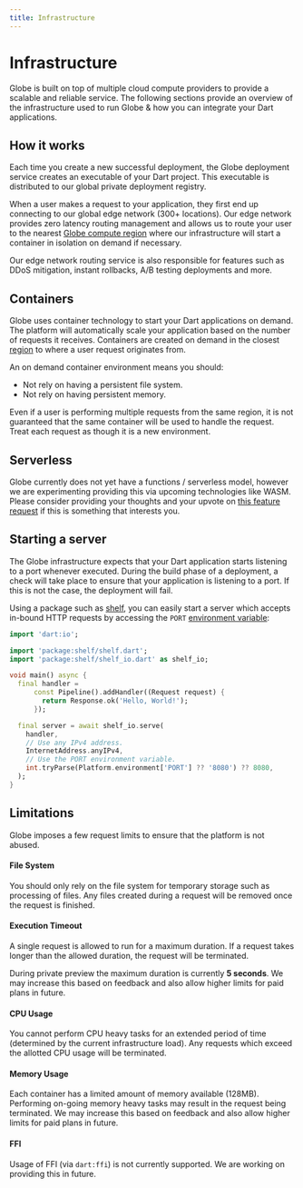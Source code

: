 ```yaml
---
title: Infrastructure
---
```


# Infrastructure

Globe is built on top of multiple cloud compute providers to provide a scalable and reliable service. The following sections provide an overview of the infrastructure used to run Globe & how you can integrate your Dart applications.

## How it works

Each time you create a new successful deployment, the Globe deployment service creates an executable of your Dart project. This executable is distributed to our global private deployment registry.

When a user makes a request to your application, they first end up connecting to our global edge network (300+ locations). Our edge network provides zero latency routing management and allows us to route your user to the nearest [Globe compute region](/infrastructure/regions) where our infrastructure will start a container in isolation on demand if necessary.

Our edge network routing service is also responsible for features such as DDoS mitigation, instant rollbacks, A/B testing deployments and more.

## Containers

Globe uses container technology to start your Dart applications on demand. The platform will automatically scale your application based on the number of requests it receives.
Containers are created on demand in the closest [region](/infrastructure/regions) to where a user request originates from.

An on demand container environment means you should:

- Not rely on having a persistent file system.
- Not rely on having persistent memory.

Even if a user is performing multiple requests from the same region, it is not guaranteed that the same container will be used to handle the request. Treat each request as though it is a new environment.

## Serverless

Globe currently does not yet have a functions / serverless model, however we are experimenting providing this via upcoming technologies like WASM. Please consider providing your thoughts and your upvote on [this feature request](https://invertase.canny.io/globe/p/faas-serverless) if this is something that interests you.

## Starting a server

The Globe infrastructure expects that your Dart application starts listening to a port whenever executed. During the build phase of a deployment,
a check will take place to ensure that your application is listening to a port. If this is not the case, the deployment will fail.

Using a package such as [shelf](https://pub.dev/packages/shelf), you can easily start a server which accepts in-bound HTTP requests by accessing
the `PORT` [environment variable](/deployments/environment-variables):

```dart
import 'dart:io';

import 'package:shelf/shelf.dart';
import 'package:shelf/shelf_io.dart' as shelf_io;

void main() async {
  final handler =
      const Pipeline().addHandler((Request request) {
        return Response.ok('Hello, World!');
      });

  final server = await shelf_io.serve(
    handler,
    // Use any IPv4 address.
    InternetAddress.anyIPv4,
    // Use the PORT environment variable.
    int.tryParse(Platform.environment['PORT'] ?? '8080') ?? 8080,
  );
}
```

## Limitations

Globe imposes a few request limits to ensure that the platform is not abused.

#### File System

You should only rely on the file system for temporary storage such as processing of files. Any files created during a request will be removed once the request is finished.

#### Execution Timeout

A single request is allowed to run for a maximum duration. If a request takes longer than the allowed duration, the request will be terminated.

During private preview the maximum duration is currently **5 seconds**. We may increase this based on feedback and also allow higher limits for paid plans in future.

#### CPU Usage

You cannot perform CPU heavy tasks for an extended period of time (determined by the current infrastructure load). Any requests which exceed the allotted CPU usage will be terminated.

#### Memory Usage

Each container has a limited amount of memory available (128MB). Performing on-going memory heavy tasks may result in the request being terminated. We may increase this based on feedback and also allow higher limits for paid plans in future.

#### FFI

Usage of FFI (via `dart:ffi`) is not currently supported. We are working on providing this in future.
